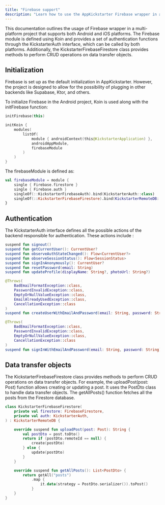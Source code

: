 ```yaml
--- 
title: "Firebase support"
description: "Learn how to use the AppKickstarter Firebase wrapper in a multi-platform project for authentication and data transfer objects management."  
--- 
```


This documentation outlines the usage of Firebase wrapper in a multi-platform project that supports both Android and iOS platforms. 
The Firebase module is defined using Koin and provides a set of authentication functions through the KickstarterAuth interface, which can be called by both platforms. 
Additionally, the KickstarterFirebaseFirestore class provides methods to perform CRUD operations on data transfer objects.

## Initialization

Firebase is set up as the default initialization in AppKickstarter. However, the project is designed to allow for the possibility of plugging in other backends like Supabase, Ktor, and others.

To initialize Firebase in the Android project, Koin is used along with the initFirebase function:
 
```kotlin
initFirebase(this)

initKoin {
    modules(
        listOf(
            module { androidContext(this@KickstarterApplication) },
            androidAppModule,
            firebaseModule
        )
    )
}
```

The firebaseModule is defined as:

```kotlin
val firebaseModule = module {
    single { Firebase.firestore }
    single { Firebase.auth }
    singleOf(::KickstarterFirebaseAuth).bind(KickstarterAuth::class)
    singleOf(::KickstarterFirebaseFirestore).bind(KickstarterRemoteDB::class)
}
```
 
## Authentication

The KickstarterAuth interface defines all the possible actions of the backend responsible for authentication. These actions include :

```kotlin
suspend fun signout()
suspend fun getCurrentUser(): CurrentUser?
suspend fun observeAuthStateChanged(): Flow<CurrentUser?>
suspend fun observeSessionStatus(): Flow<SessionStatus>
suspend fun signInAnonymously(): CurrentUser?
suspend fun resetPassword(email: String)
suspend fun updateProfile(displayName: String?, photoUrl: String?)

@Throws(
    BadEmailFormatException::class,
    PasswordInvalidException::class,
    EmptyOrNullValueException::class,
    EmailAlreadyUsedException::class,
    CancellationException::class
)
suspend fun createUserWithEmailAndPassword(email: String, password: String): CurrentUser?

@Throws(
    BadEmailFormatException::class,
    PasswordInvalidException::class,
    EmptyOrNullValueException::class,
    CancellationException::class
)
suspend fun signInWithEmailAndPassword(email: String, password: String): CurrentUser?
```

## Data transfer objects

The KickstarterFirebaseFirestore class provides methods to perform CRUD operations on data transfer objects. 
For example, the uploadPost(post: Post) function allows creating or updating a post. 
It uses the PostDto class to handle data transfer objects. 
The getAllPosts() function fetches all the posts from the Firestore database.

```kotlin
class KickstarterFirebaseFirestore(
    private val firestore: FirebaseFirestore,
    private val auth: KickstarterAuth,
) : KickstarterRemoteDB {

    override suspend fun uploadPost(post: Post): String {
        val postDto = post.toDto() 
        return if (postDto.remoteId == null) {
            create(postDto) 
        } else {
            update(postDto) 
        }
    }

    override suspend fun getAllPosts(): List<PostDto> {
        return getAll("posts")
            .map {
                it.data(strategy = PostDto.serializer()).toPost()
            }
    }
}
```

